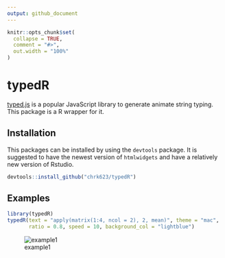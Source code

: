 ```yaml
---
output: github_document
---
```


<!-- README.md is generated from README.Rmd. Please edit that file -->

```r
knitr::opts_chunk$set(
  collapse = TRUE,
  comment = "#>",
  out.width = "100%"
)
```

# typedR

[typed.js](https://github.com/mattboldt/typed.js) is a popular JavaScript library to generate animate string typing. This package is a R wrapper for it.

## Installation

This packages can be installed by using the `devtools` package. It is suggested to have the newest version of `htmlwidgets` and have a relatively new version of Rstudio.

```r
devtools::install_github("chrk623/typedR")
```

## Examples

```r
library(typedR)
typedR(text = "apply(matrix(1:4, ncol = 2), 2, mean)", theme = "mac",
       ratio = 0.8, speed = 10, background_col = "lightblue")
```


![example1](man/gifs/example1.gif)


